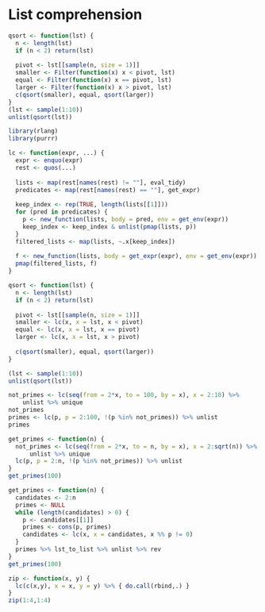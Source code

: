 # List comprehension


```r
qsort <- function(lst) {
  n <- length(lst)
  if (n < 2) return(lst)
  
  pivot <- lst[[sample(n, size = 1)]]
  smaller <- Filter(function(x) x < pivot, lst)
  equal <- Filter(function(x) x == pivot, lst)
  larger <- Filter(function(x) x > pivot, lst)
  c(qsort(smaller), equal, qsort(larger))
}
(lst <- sample(1:10))
unlist(qsort(lst))
```


```r
library(rlang)
library(purrr)

lc <- function(expr, ...) {
  expr <- enquo(expr)
  rest <- quos(...)
  
  lists <- map(rest[names(rest) != ""], eval_tidy)
  predicates <- map(rest[names(rest) == ""], get_expr)
  
  keep_index <- rep(TRUE, length(lists[[1]]))
  for (pred in predicates) {
    p <- new_function(lists, body = pred, env = get_env(expr))
    keep_index <- keep_index & unlist(pmap(lists, p))
  }
  filtered_lists <- map(lists, ~.x[keep_index])
  
  f <- new_function(lists, body = get_expr(expr), env = get_env(expr))
  pmap(filtered_lists, f)
}
```

```r
qsort <- function(lst) {
  n <- length(lst)
  if (n < 2) return(lst)
  
  pivot <- lst[[sample(n, size = 1)]]
  smaller <- lc(x, x = lst, x < pivot)
  equal <- lc(x, x = lst, x == pivot)
  larger <- lc(x, x = lst, x > pivot)
  
  c(qsort(smaller), equal, qsort(larger))
}

(lst <- sample(1:10))
unlist(qsort(lst))
```

```r
not_primes <- lc(seq(from = 2*x, to = 100, by = x), x = 2:10) %>% 
    unlist %>% unique
not_primes
primes <- lc(p, p = 2:100, !(p %in% not_primes)) %>% unlist
primes
```

```r
get_primes <- function(n) {
  not_primes <- lc(seq(from = 2*x, to = n, by = x), x = 2:sqrt(n)) %>% 
      unlist %>% unique
  lc(p, p = 2:n, !(p %in% not_primes)) %>% unlist
}
get_primes(100)
```

```r
get_primes <- function(n) {
  candidates <- 2:n
  primes <- NULL
  while (length(candidates) > 0) {
    p <- candidates[[1]]
    primes <- cons(p, primes)
    candidates <- lc(x, x = candidates, x %% p != 0)
  }
  primes %>% lst_to_list %>% unlist %>% rev
}
get_primes(100) 
```

```r
zip <- function(x, y) {
  lc(c(x,y), x = x, y = y) %>% { do.call(rbind,.) }
}
zip(1:4,1:4)
```
